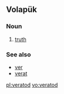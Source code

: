 ==Volapük==

===Noun===
{{head|vo|noun}}

# [[truth]]

===See also===
* [[ver]]
* [[verat]]

[[pl:veratod]]
[[vo:veratod]]
